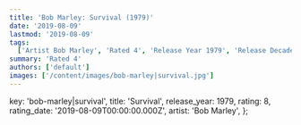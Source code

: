 ```yaml
---
title: 'Bob Marley: Survival (1979)'
date: '2019-08-09'
lastmod: '2019-08-09'
tags:
  ['Artist Bob Marley', 'Rated 4', 'Release Year 1979', 'Release Decade 1970']
summary: 'Rated 4'
authors: ['default']
images: ['/content/images/bob-marley|survival.jpg']
---
```


  key: 'bob-marley|survival',
  title: 'Survival',
  release_year: 1979,
  rating: 8,
  rating_date: '2019-08-09T00:00:00.000Z',
  artist: 'Bob Marley',
};

<MusicRating data={data} />
